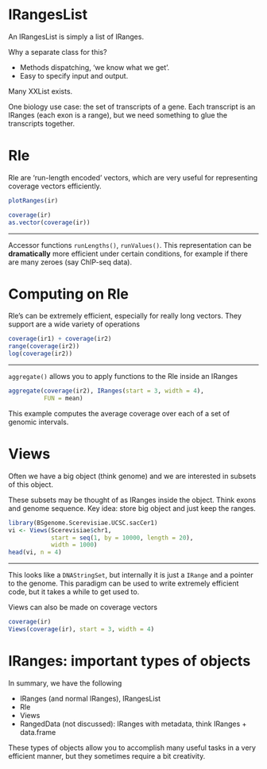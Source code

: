# IRangesList

An IRangesList is simply a list of IRanges.

Why a separate class for this?

- Methods dispatching, 'we know what we get'.
- Easy to specify input and output.
    
Many XXList exists.
	
One biology use case: the set of transcripts of a gene.  Each transcript is an IRanges (each exon is a range), but we need something to glue the transcripts together.

# Rle
  
Rle are 'run-length encoded' vectors, which are very useful for representing coverage vectors efficiently.

```r
plotRanges(ir)
```
```r
coverage(ir)
as.vector(coverage(ir))
``` 

***

Accessor functions `runLengths()`, `runValues()`.  This representation can be **dramatically** more efficient under certain conditions, for example if there are many zeroes (say ChIP-seq data). 

# Computing on Rle

Rle's can be extremely efficient, especially for really long vectors.
They support are a wide variety of operations

```r
coverage(ir1) + coverage(ir2)
range(coverage(ir2))
log(coverage(ir2))
``` 

***

`aggregate()` allows you to apply functions to the Rle inside an IRanges

```r
aggregate(coverage(ir2), IRanges(start = 3, width = 4), 
          FUN = mean)
``` 

This example computes the average coverage over each of a set of genomic intervals.

# Views

Often we have a big object (think genome) and we are interested in subsets of this object.

These subsets may be thought of as IRanges inside the object.  Think exons and genome sequence.  Key idea: store big object and just keep the ranges.

```r
library(BSgenome.Scerevisiae.UCSC.sacCer1)
vi <- Views(Scerevisiae$chr1, 
            start = seq(1, by = 10000, length = 20), 
            width = 1000)
head(vi, n = 4)
``` 

***

This looks like a `DNAStringSet`, but internally it is just a `IRange` and a pointer to the genome.  This paradigm can be used to write extremely efficient code, but it takes a while to get used to.

Views can also be made on coverage vectors

```r
coverage(ir)
Views(coverage(ir), start = 3, width = 4)
``` 

# IRanges: important types of objects

In summary, we have the following 

- IRanges (and normal IRanges), IRangesList
- Rle
- Views
- RangedData (not discussed): IRanges with metadata, think IRanges + data.frame

These types of objects allow you to accomplish many useful tasks in a very efficient manner, but they sometimes require a bit creativity.

